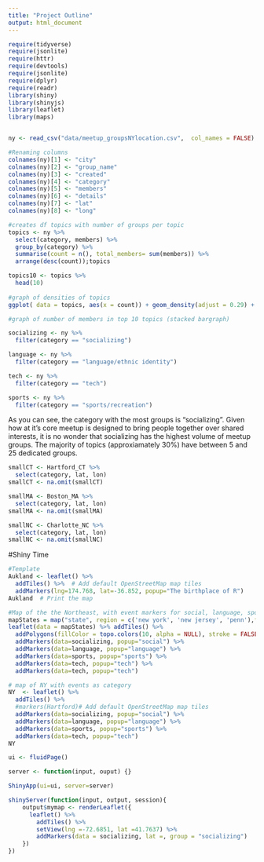 ```yaml
---
title: "Project Outline"
output: html_document
---
```


```r
require(tidyverse)
require(jsonlite)
require(httr)
require(devtools)
require(jsonlite)
require(dplyr)
require(readr)
library(shiny)
library(shinyjs)
library(leaflet)
library(maps)


ny <- read_csv("data/meetup_groupsNYlocation.csv",  col_names = FALSE)

#Renaming columns
colnames(ny)[1] <- "city"
colnames(ny)[2] <- "group_name"
colnames(ny)[3] <- "created"
colnames(ny)[4] <- "category"
colnames(ny)[5] <- "members"
colnames(ny)[6] <- "details"
colnames(ny)[7] <- "lat"
colnames(ny)[8] <- "long"
```


```r
#creates df topics with number of groups per topic
topics <- ny %>% 
  select(category, members) %>% 
  group_by(category) %>% 
  summarise(count = n(), total_members= sum(members)) %>% 
  arrange(desc(count));topics

topics10 <- topics %>% 
  head(10)
  
#graph of densities of topics
ggplot( data = topics, aes(x = count)) + geom_density(adjust = 0.29) + labs(title = "") 

#graph of number of members in top 10 topics (stacked bargraph)

```

```r
socializing <- ny %>% 
  filter(category == "socializing")

language <- ny %>% 
  filter(category == "language/ethnic identity")

tech <- ny %>% 
  filter(category == "tech")

sports <- ny %>% 
  filter(category == "sports/recreation")
```


As you can see, the category with the most groups is "socializing". Given how at it's core meetup is designed to bring people together over shared interests, it is no wonder that socializing has the highest volume of meetup groups. The majority of topics (approxiamately 30%) have between 5 and 25 dedicated groups.


```r
smallCT <- Hartford_CT %>% 
  select(category, lat, lon)
smallCT <- na.omit(smallCT)
```

```r
smallMA <- Boston_MA %>% 
  select(category, lat, lon)
smallMA <- na.omit(smallMA)
```

```r
smallNC <- Charlotte_NC %>% 
  select(category, lat, lon)
smallNC <- na.omit(smallNC)
```

#Shiny Time

```r
#Template
Aukland <- leaflet() %>%
  addTiles() %>%  # Add default OpenStreetMap map tiles
  addMarkers(lng=174.768, lat=-36.852, popup="The birthplace of R")
Aukland  # Print the map
```

```r
#Map of the the Northeast, with event markers for social, language, sports, and tech in New York
mapStates = map("state", region = c('new york', 'new jersey', 'penn'),fill = TRUE, plot = FALSE)
leaflet(data = mapStates) %>% addTiles() %>%
  addPolygons(fillColor = topo.colors(10, alpha = NULL), stroke = FALSE) %>% 
  addMarkers(data=socializing, popup="social") %>% 
  addMarkers(data=language, popup="language") %>% 
  addMarkers(data=sports, popup="sports") %>% 
  addMarkers(data=tech, popup="tech") %>% 
  addMarkers(data=tech, popup="tech")
```


```r
# map of NY with events as category
NY  <- leaflet() %>%
  addTiles() %>%  
  #markers(Hartford)# Add default OpenStreetMap map tiles
  addMarkers(data=socializing, popup="social") %>% 
  addMarkers(data=language, popup="language") %>% 
  addMarkers(data=sports, popup="sports") %>% 
  addMarkers(data=tech, popup="tech")
NY
```

```r
ui <- fluidPage()

server <- function(input, ouput) {}

ShinyApp(ui=ui, server=server)
```


```r
shinyServer(function(input, output, session){
    output$mymap <- renderLeaflet({
      leaflet() %>% 
        addTiles() %>% 
        setView(lng =-72.6851, lat =41.7637) %>% 
        addMarkers(data = socializing, lat =, group = "socializing")
    })
})

```





